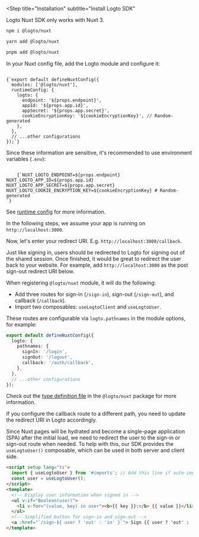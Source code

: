 

<Steps>

<Step
  title="Installation"
  subtitle="Install Logto SDK"
>

<InlineNotification severity="alert">
  Logto Nuxt SDK only works with Nuxt 3.
</InlineNotification>

<Tabs>
<TabItem value="npm" label="npm">

```bash
npm i @logto/nuxt
```

</TabItem>
<TabItem value="yarn" label="Yarn">

```bash
yarn add @logto/nuxt
```

</TabItem>
<TabItem value="pnpm" label="pnpm">

```bash
pnpm add @logto/nuxt
```

</TabItem>
</Tabs>
</Step>

<Step title="Register Logto module">

In your Nuxt config file, add the Logto module and configure it:

<Code title="nuxt.config.ts" className="language-tsx">
{`export default defineNuxtConfig({
  modules: ['@logto/nuxt'],
  runtimeConfig: {
    logto: {
      endpoint: '${props.endpoint}',
      appId: '${props.app.id}',
      appSecret: '${props.app.secret}',
      cookieEncryptionKey: '${cookieEncryptionKey}', // Random-generated
    },
  },
  // ...other configurations
});`}
</Code>

Since these information are sensitive, it's recommended to use environment variables (`.env`):

<Code title=".env" className="language-bash">
    {`NUXT_LOGTO_ENDPOINT=${props.endpoint}
NUXT_LOGTO_APP_ID=${props.app.id}
NUXT_LOGTO_APP_SECRET=${props.app.secret}
NUXT_LOGTO_COOKIE_ENCRYPTION_KEY=${cookieEncryptionKey} # Random-generated
`}
</Code>

See [runtime config](https://nuxt.com/docs/guide/going-further/runtime-config) for more information.

</Step>

<Step title="Configure your app">

<SignInExplanation />

<InlineNotification>
  In the following steps, we assume your app is running on <code>http://localhost:3000</code>.
</InlineNotification>

Now, let's enter your redirect URI. E.g. `http://localhost:3000/callback`.

<UriInputField name="redirectUris" />

Just like signing in, users should be redirected to Logto for signing out of the shared session. Once finished, it would be great to redirect the user back to your website. For example, add `http://localhost:3000` as the post sign-out redirect URI below.

<UriInputField name="postLogoutRedirectUris" />

When registering `@logto/nuxt` module, it will do the following:

- Add three routes for sign-in (`/sign-in`), sign-out (`/sign-out`), and callback (`/callback`).
- Import two composables: `useLogtoClient` and `useLogtoUser`.

These routes are configurable via `logto.pathnames` in the module options, for example:

```ts title="nuxt.config.ts"
export default defineNuxtConfig({
  logto: {
    pathnames: {
      signIn: '/login',
      signOut: '/logout',
      callback: '/auth/callback',
    },
  },
  // ...other configurations
});
```

Check out the [type definition file](https://github.com/logto-io/js/blob/HEAD/packages/nuxt/src/runtime/utils/types.ts) in the `@logto/nuxt` package for more information.

<InlineNotification>
If you configure the callback route to a different path, you need to update the redirect URI in Logto accordingly.
</InlineNotification>

</Step>

<Step title="Implement sign-in and sign-out">

Since Nuxt pages will be hydrated and become a single-page application (SPA) after the initial load, we need to redirect the user to the sign-in or sign-out route when needed. To help with this, our SDK provides the `useLogtoUser()` composable, which can be used in both server and client side.

```html title="index.vue"
<script setup lang="ts">
  import { useLogtoUser } from '#imports'; // Add this line if auto-import is disabled
  const user = useLogtoUser();
</script>
<template>
  <!-- Display user information when signed in -->
  <ul v-if="Boolean(user)"> 
    <li v-for="(value, key) in user"><b>{{ key }}:</b> {{ value }}</li>
  </ul>
  <!-- Simplified button for sign-in and sign-out -->
  <a :href="`/sign-${ user ? 'out' : 'in' }`"> Sign {{ user ? 'out' : 'in' }} </a>
</template>
```

</Step>

<Step title="Checkpoint: Test your app">

<Checkpoint />

</Step>

</Steps>
